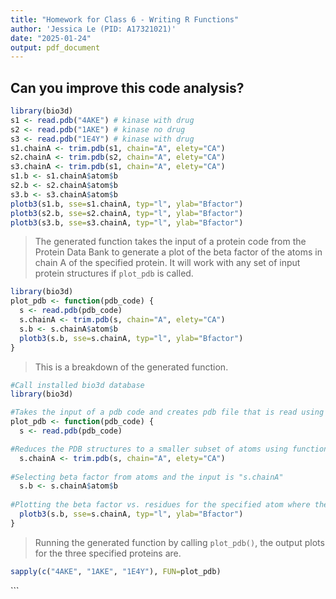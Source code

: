 ```yaml
---
title: "Homework for Class 6 - Writing R Functions"
author: 'Jessica Le (PID: A17321021)'
date: "2025-01-24"
output: pdf_document
---
```


## Can you improve this code analysis? 
```r
library(bio3d)
s1 <- read.pdb("4AKE") # kinase with drug
s2 <- read.pdb("1AKE") # kinase no drug
s3 <- read.pdb("1E4Y") # kinase with drug
s1.chainA <- trim.pdb(s1, chain="A", elety="CA")
s2.chainA <- trim.pdb(s2, chain="A", elety="CA")
s3.chainA <- trim.pdb(s1, chain="A", elety="CA")
s1.b <- s1.chainA$atom$b
s2.b <- s2.chainA$atom$b
s3.b <- s3.chainA$atom$b
plotb3(s1.b, sse=s1.chainA, typ="l", ylab="Bfactor")
plotb3(s2.b, sse=s2.chainA, typ="l", ylab="Bfactor")
plotb3(s3.b, sse=s3.chainA, typ="l", ylab="Bfactor")
```

> The generated function takes the input of a protein code from the Protein Data Bank to generate a plot of the beta factor of the atoms in chain A of the specified protein. It will work with any set of input protein structures if `plot_pdb` is called. 

```r
library(bio3d)
plot_pdb <- function(pdb_code) {
  s <- read.pdb(pdb_code)
  s.chainA <- trim.pdb(s, chain="A", elety="CA")
  s.b <- s.chainA$atom$b
  plotb3(s.b, sse=s.chainA, typ="l", ylab="Bfactor") 
}
```

> This is a breakdown of the generated function. 

```r
#Call installed bio3d database
library(bio3d)

#Takes the input of a pdb code and creates pdb file that is read using `read.pdb` 
plot_pdb <- function(pdb_code) {
  s <- read.pdb(pdb_code)

#Reduces the PDB structures to a smaller subset of atoms using function `trim.pdb` and the input is "s"
  s.chainA <- trim.pdb(s, chain="A", elety="CA")
  
#Selecting beta factor from atoms and the input is "s.chainA"
  s.b <- s.chainA$atom$b
  
#Plotting the beta factor vs. residues for the specified atom where the input is "s.b"
  plotb3(s.b, sse=s.chainA, typ="l", ylab="Bfactor") 
}
```

> Running the generated function by calling `plot_pdb()`, the output plots for the three specified proteins are. 

```r
sapply(c("4AKE", "1AKE", "1E4Y"), FUN=plot_pdb)
```
```

